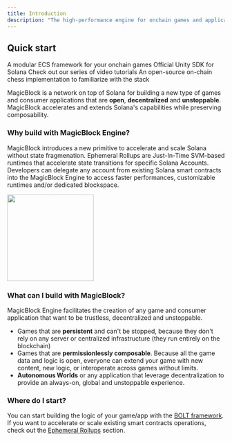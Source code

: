 ```yaml
---
title: Introduction
description: "The high-performance engine for onchain games and applications on Solana"
---
```


## Quick start

<CardGroup cols={2}>
  <Card title="BOLT" icon="code" href="/BOLT/getting_started/installation">
    A modular ECS framework for your onchain games
  </Card>
  <Card
    title="Solana Unity SDK"
    icon="screwdriver-wrench"
    href="https://assetstore.unity.com/packages/decentralization/infrastructure/solana-sdk-for-unity-246931"
  >
    Official Unity SDK for Solana
  </Card>
  <Card
    title="Video tutorials"
    icon="youtube"
    href="https://www.youtube.com/@Magicblock-Labs"
  >
    Check out our series of video tutorials
  </Card>
  <Card
    title="Game tutorials"
    icon="stars"
    href="/onchain_chess/on-chain-chess"
  >
    An open-source on-chain chess implementation to familiarize with the stack
  </Card>
</CardGroup>

MagicBlock is a network on top of Solana for building a new type of games and consumer applications that are **open**, **decentralized** and **unstoppable**. MagicBlock accelerates and extends Solana's capabilities while preserving composability.

### Why build with MagicBlock Engine?
MagicBlock introduces a new primitive to accelerate and scale Solana without state fragmenation. Ephemeral Rollups are Just-In-Time SVM-based runtimes that accelerate state transitions for specific Solana Accounts. Developers can delegate any account from existing Solana smart contracts into the MagicBlock Engine to access faster performances, customizable runtimes and/or dedicated blockspace.

<img height="200" src="/images/architecture_overview.png" />

### What can I build with MagicBlock?

MagicBlock Engine facilitates the creation of any game and consumer application that want to be trustless, decentralized and unstoppable.

- Games that are **persistent** and can't be stopped, because they don't rely on any server or centralized infrastructure (they run entirely on the blockchain)
- Games that are **permissionlessly composable**. Because all the game data and logic is open, everyone can extend your game with new content, new logic, or interoperate across games without limits.
- **Autonomous Worlds** or any application that leverage decentralization to provide an always-on, global and unstoppable experience.

### Where do I start?

You can start building the logic of your game/app with the [BOLT framework](/BOLT/Introduction/introduction).
If you want to accelerate or scale existing smart contracts operations, check out the [Ephemeral Rollups](/Accelerate/ephemeral_rollups) section.

